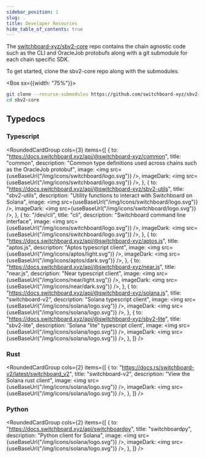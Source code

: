 ```yaml
---
sidebar_position: 1
slug: .
title: Developer Resources
hide_table_of_contents: true
---
```



The [switchboard-xyz/sbv2-core](https://github.com/switchboard-xyz/sbv2-core)
repo contains the chain agnostic code such as the CLI and OracleJob protobufs
along with a git submodule for each chain specific SDK.

To get started, clone the sbv2-core repo along with the submodules.

<Box sx={{width: "75%"}}>

```bash
git clone --recurse-submodules https://github.com/switchboard-xyz/sbv2-core.git
cd sbv2-core
```

</Box>



## Typedocs

### Typescript

<RoundedCardGroup
  cols={3}
  items={[
    {
      to: "https://docs.switchboard.xyz/api/@switchboard-xyz/common",
      title: "common",
      description:
        "Common type definitions used across chains such as the OracleJob protobuf",
      image: <img src={useBaseUrl("/img/icons/switchboard/logo.svg")} />,
      imageDark: <img src={useBaseUrl("/img/icons/switchboard/logo.svg")} />,
    },
    {
      to: "https://docs.switchboard.xyz/api/@switchboard-xyz/sbv2-utils",
      title: "sbv2-utils",
      description: "Utility functions to interact with Switchboard on Solana",
      image: <img src={useBaseUrl("/img/icons/switchboard/logo.svg")} />,
      imageDark: <img src={useBaseUrl("/img/icons/switchboard/logo.svg")} />,
    },
    {
      to: "/dev/cli",
      title: "cli",
      description: "Switchboard command line interface",
      image: <img src={useBaseUrl("/img/icons/switchboard/logo.svg")} />,
      imageDark: <img src={useBaseUrl("/img/icons/switchboard/logo.svg")} />,
    },
    {
      to: "https://docs.switchboard.xyz/api/@switchboard-xyz/aptos.js",
      title: "aptos.js",
      description: "Aptos typescript client",
      image: <img src={useBaseUrl("/img/icons/aptos/light.svg")} />,
      imageDark: <img src={useBaseUrl("/img/icons/aptos/dark.svg")} />,
    },
    {
      to: "https://docs.switchboard.xyz/api/@switchboard-xyz/near.js",
      title: "near.js",
      description: "Near typescript client",
      image: <img src={useBaseUrl("/img/icons/near/light.svg")} />,
      imageDark: <img src={useBaseUrl("/img/icons/near/dark.svg")} />,
    },
    {
      to: "https://docs.switchboard.xyz/api/@switchboard-xyz/solana.js",
      title: "switchboard-v2",
      description: "Solana typescript client",
      image: <img src={useBaseUrl("/img/icons/solana/logo.svg")} />,
      imageDark: <img src={useBaseUrl("/img/icons/solana/logo.svg")} />,
    },
    {
      to: "https://docs.switchboard.xyz/api/@switchboard-xyz/sbv2-lite",
      title: "sbv2-lite",
      description: 'Solana "lite" typescript client',
      image: <img src={useBaseUrl("/img/icons/solana/logo.svg")} />,
      imageDark: <img src={useBaseUrl("/img/icons/solana/logo.svg")} />,
    },
  ]}
/>

### <RustIcon />Rust

<RoundedCardGroup
  cols={2}
  items={[
    {
      to: "https://docs.rs/switchboard-v2/latest/switchboard_v2",
      title: "switchboard-v2",
      description: "View the Solana rust client",
      image: <img src={useBaseUrl("/img/icons/solana/logo.svg")} />,
      imageDark: <img src={useBaseUrl("/img/icons/solana/logo.svg")} />,
    },
  ]}
/>

### Python

<RoundedCardGroup
  cols={2}
  items={[
    {
      to: "https://docs.switchboard.xyz/api/switchboardpy",
      title: "switchboardpy",
      description: "Python client for Solana",
      image: <img src={useBaseUrl("/img/icons/solana/logo.svg")} />,
      imageDark: <img src={useBaseUrl("/img/icons/solana/logo.svg")} />,
    },
  ]}
/>
